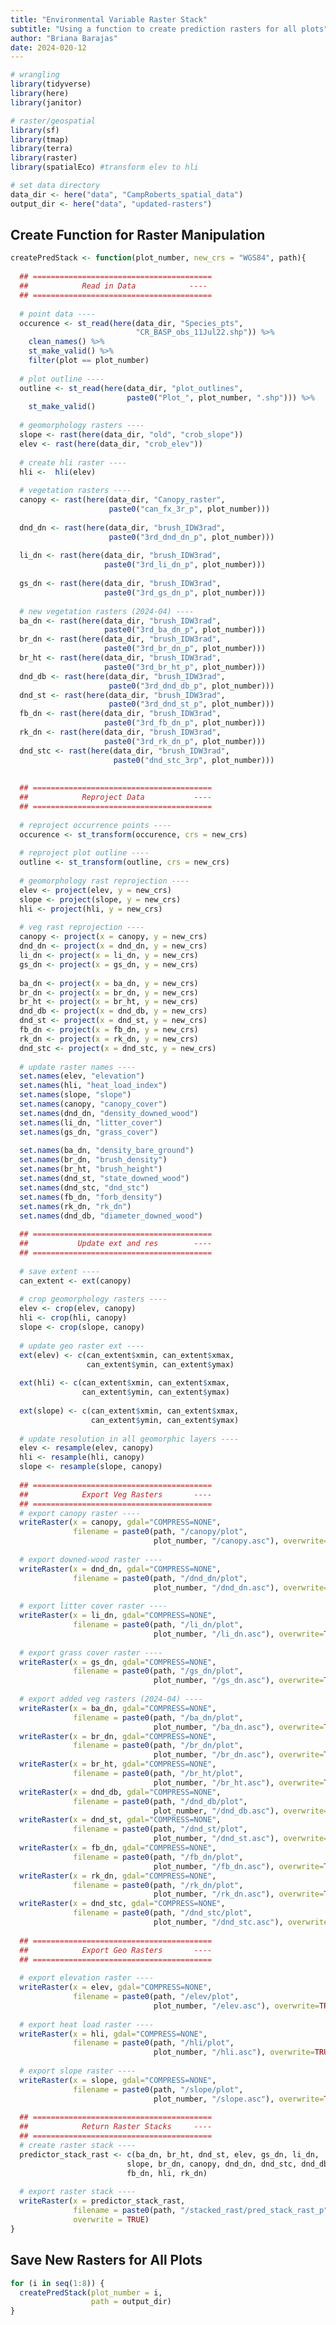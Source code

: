 ```yaml
---
title: "Environmental Variable Raster Stack"
subtitle: "Using a function to create prediction rasters for all plots"
author: "Briana Barajas"
date: 2024-020-12
---
```


```r
# wrangling
library(tidyverse)
library(here)
library(janitor)

# raster/geospatial
library(sf)
library(tmap)
library(terra)
library(raster)
library(spatialEco) #transform elev to hli

# set data directory
data_dir <- here("data", "CampRoberts_spatial_data")
output_dir <- here("data", "updated-rasters")
```

## Create Function for Raster Manipulation

```r
createPredStack <- function(plot_number, new_crs = "WGS84", path){
  
  ## ========================================
  ##            Read in Data            ----
  ## ========================================
  
  # point data ----
  occurence <- st_read(here(data_dir, "Species_pts",
                            "CR_BASP_obs_11Jul22.shp")) %>% 
    clean_names() %>% 
    st_make_valid() %>% 
    filter(plot == plot_number)
  
  # plot outline ----
  outline <- st_read(here(data_dir, "plot_outlines", 
                          paste0("Plot_", plot_number, ".shp"))) %>%
    st_make_valid()
  
  # geomorphology rasters ----
  slope <- rast(here(data_dir, "old", "crob_slope"))
  elev <- rast(here(data_dir, "crob_elev"))
  
  # create hli raster ----
  hli <-  hli(elev)
  
  # vegetation rasters ----
  canopy <- rast(here(data_dir, "Canopy_raster",
                      paste0("can_fx_3r_p", plot_number)))
  
  dnd_dn <- rast(here(data_dir, "brush_IDW3rad",
                      paste0("3rd_dnd_dn_p", plot_number)))
  
  li_dn <- rast(here(data_dir, "brush_IDW3rad",
                     paste0("3rd_li_dn_p", plot_number)))
  
  gs_dn <- rast(here(data_dir, "brush_IDW3rad",
                     paste0("3rd_gs_dn_p", plot_number)))
  
  # new vegetation rasters (2024-04) ----
  ba_dn <- rast(here(data_dir, "brush_IDW3rad", 
                     paste0("3rd_ba_dn_p", plot_number)))
  br_dn <- rast(here(data_dir, "brush_IDW3rad", 
                     paste0("3rd_br_dn_p", plot_number)))
  br_ht <- rast(here(data_dir, "brush_IDW3rad", 
                     paste0("3rd_br_ht_p", plot_number)))
  dnd_db <- rast(here(data_dir, "brush_IDW3rad",
                      paste0("3rd_dnd_db_p", plot_number)))
  dnd_st <- rast(here(data_dir, "brush_IDW3rad", 
                      paste0("3rd_dnd_st_p", plot_number)))
  fb_dn <- rast(here(data_dir, "brush_IDW3rad", 
                     paste0("3rd_fb_dn_p", plot_number)))
  rk_dn <- rast(here(data_dir, "brush_IDW3rad", 
                     paste0("3rd_rk_dn_p", plot_number)))
  dnd_stc <- rast(here(data_dir, "brush_IDW3rad", 
                       paste0("dnd_stc_3rp", plot_number)))
  
  
  ## ========================================
  ##            Reproject Data           ----
  ## ========================================
  
  # reproject occurrence points ----
  occurence <- st_transform(occurence, crs = new_crs)
  
  # reproject plot outline ----
  outline <- st_transform(outline, crs = new_crs)
  
  # geomorphology rast reprojection ----
  elev <- project(elev, y = new_crs)
  slope <- project(slope, y = new_crs)
  hli <- project(hli, y = new_crs)
  
  # veg rast reprojection ----
  canopy <- project(x = canopy, y = new_crs)
  dnd_dn <- project(x = dnd_dn, y = new_crs)
  li_dn <- project(x = li_dn, y = new_crs)
  gs_dn <- project(x = gs_dn, y = new_crs)
  
  ba_dn <- project(x = ba_dn, y = new_crs)
  br_dn <- project(x = br_dn, y = new_crs)
  br_ht <- project(x = br_ht, y = new_crs)
  dnd_db <- project(x = dnd_db, y = new_crs)
  dnd_st <- project(x = dnd_st, y = new_crs)
  fb_dn <- project(x = fb_dn, y = new_crs)
  rk_dn <- project(x = rk_dn, y = new_crs)
  dnd_stc <- project(x = dnd_stc, y = new_crs)
  
  # update raster names ----
  set.names(elev, "elevation")
  set.names(hli, "heat_load_index")
  set.names(slope, "slope")
  set.names(canopy, "canopy_cover")
  set.names(dnd_dn, "density_downed_wood")
  set.names(li_dn, "litter_cover")
  set.names(gs_dn, "grass_cover")
  
  set.names(ba_dn, "density_bare_ground")
  set.names(br_dn, "brush_density")
  set.names(br_ht, "brush_height")
  set.names(dnd_st, "state_downed_wood")
  set.names(dnd_stc, "dnd_stc")
  set.names(fb_dn, "forb_density")
  set.names(rk_dn, "rk_dn")
  set.names(dnd_db, "diameter_downed_wood")
  
  ## ========================================
  ##           Update ext and res        ----
  ## ========================================
  
  # save extent ----
  can_extent <- ext(canopy)
  
  # crop geomorphology rasters ----
  elev <- crop(elev, canopy)
  hli <- crop(hli, canopy)
  slope <- crop(slope, canopy)
  
  # update geo raster ext ----
  ext(elev) <- c(can_extent$xmin, can_extent$xmax,
                 can_extent$ymin, can_extent$ymax)
  
  ext(hli) <- c(can_extent$xmin, can_extent$xmax,
                can_extent$ymin, can_extent$ymax)
  
  ext(slope) <- c(can_extent$xmin, can_extent$xmax,
                  can_extent$ymin, can_extent$ymax)
  
  # update resolution in all geomorphic layers ----
  elev <- resample(elev, canopy)
  hli <- resample(hli, canopy)
  slope <- resample(slope, canopy)
  
  ## ========================================
  ##            Export Veg Rasters       ----
  ## ========================================
  # export canopy raster ----
  writeRaster(x = canopy, gdal="COMPRESS=NONE",
              filename = paste0(path, "/canopy/plot",
                                plot_number, "/canopy.asc"), overwrite=TRUE)
  
  # export downed-wood raster ----
  writeRaster(x = dnd_dn, gdal="COMPRESS=NONE",
              filename = paste0(path, "/dnd_dn/plot",
                                plot_number, "/dnd_dn.asc"), overwrite=TRUE)
  
  # export litter cover raster ----
  writeRaster(x = li_dn, gdal="COMPRESS=NONE",
              filename = paste0(path, "/li_dn/plot",
                                plot_number, "/li_dn.asc"), overwrite=TRUE)
  
  # export grass cover raster ----
  writeRaster(x = gs_dn, gdal="COMPRESS=NONE",
              filename = paste0(path, "/gs_dn/plot",
                                plot_number, "/gs_dn.asc"), overwrite=TRUE)
  
  # export added veg rasters (2024-04) ----
  writeRaster(x = ba_dn, gdal="COMPRESS=NONE",
              filename = paste0(path, "/ba_dn/plot",
                                plot_number, "/ba_dn.asc"), overwrite=TRUE)
  writeRaster(x = br_dn, gdal="COMPRESS=NONE",
              filename = paste0(path, "/br_dn/plot",
                                plot_number, "/br_dn.asc"), overwrite=TRUE)
  writeRaster(x = br_ht, gdal="COMPRESS=NONE",
              filename = paste0(path, "/br_ht/plot",
                                plot_number, "/br_ht.asc"), overwrite=TRUE)
  writeRaster(x = dnd_db, gdal="COMPRESS=NONE",
              filename = paste0(path, "/dnd_db/plot",
                                plot_number, "/dnd_db.asc"), overwrite=TRUE)
  writeRaster(x = dnd_st, gdal="COMPRESS=NONE",
              filename = paste0(path, "/dnd_st/plot",
                                plot_number, "/dnd_st.asc"), overwrite=TRUE)
  writeRaster(x = fb_dn, gdal="COMPRESS=NONE",
              filename = paste0(path, "/fb_dn/plot",
                                plot_number, "/fb_dn.asc"), overwrite=TRUE)
  writeRaster(x = rk_dn, gdal="COMPRESS=NONE",
              filename = paste0(path, "/rk_dn/plot",
                                plot_number, "/rk_dn.asc"), overwrite=TRUE)
  writeRaster(x = dnd_stc, gdal="COMPRESS=NONE",
              filename = paste0(path, "/dnd_stc/plot",
                                plot_number, "/dnd_stc.asc"), overwrite=TRUE)
  
  ## ========================================
  ##            Export Geo Rasters       ----
  ## ========================================
  
  # export elevation raster ----
  writeRaster(x = elev, gdal="COMPRESS=NONE",
              filename = paste0(path, "/elev/plot",
                                plot_number, "/elev.asc"), overwrite=TRUE)
  
  # export heat load raster ----
  writeRaster(x = hli, gdal="COMPRESS=NONE",
              filename = paste0(path, "/hli/plot",
                                plot_number, "/hli.asc"), overwrite=TRUE)
  
  # export slope raster ----
  writeRaster(x = slope, gdal="COMPRESS=NONE",
              filename = paste0(path, "/slope/plot",
                                plot_number, "/slope.asc"), overwrite=TRUE)
  
  ## ========================================
  ##            Return Raster Stacks     ----
  ## ========================================
  # create raster stack ----
  predictor_stack_rast <- c(ba_dn, br_ht, dnd_st, elev, gs_dn, li_dn,
                          slope, br_dn, canopy, dnd_dn, dnd_stc, dnd_db,
                          fb_dn, hli, rk_dn)
  
  # export raster stack ----
  writeRaster(x = predictor_stack_rast,
              filename = paste0(path, "/stacked_rast/pred_stack_rast_p", i, ".asc"),
              overwrite = TRUE)
}
```

## Save New Rasters for All Plots

```r
for (i in seq(1:8)) {
  createPredStack(plot_number = i,
                  path = output_dir)
}
```
